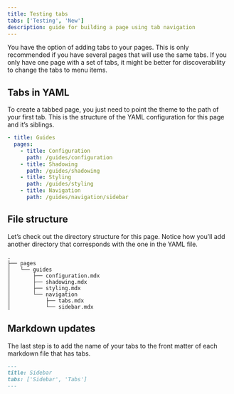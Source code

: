 ```yaml
---
title: Testing tabs
tabs: ['Testing', 'New']
description: guide for building a page using tab navigation
---
```


<PageDescription>

You have the option of adding tabs to your pages. This is only recommended if
you have several pages that will use the same tabs. If you only have one page
with a set of tabs, it might be better for discoverability to change the tabs to
menu items.

</PageDescription>

## Tabs in YAML

To create a tabbed page, you just need to point the theme to the path of your
first tab. This is the structure of the YAML configuration for this page and
it’s siblings.

```yaml
- title: Guides
  pages:
    - title: Configuration
      path: /guides/configuration
    - title: Shadowing
      path: /guides/shadowing
    - title: Styling
      path: /guides/styling
    - title: Navigation
      path: /guides/navigation/sidebar
```

## File structure

Let’s check out the directory structure for this page. Notice how you’ll add
another directory that corresponds with the one in the YAML file.

    .
    ├── pages
    │   └── guides
    │       ├── configuration.mdx
    │       ├── shadowing.mdx
    │       ├── styling.mdx
    │       └── navigation
    │           ├── tabs.mdx
    │           └── sidebar.mdx

## Markdown updates

The last step is to add the name of your tabs to the front matter of each
markdown file that has tabs.

```markdown
---
title: Sidebar
tabs: ['Sidebar', 'Tabs']
---
```
